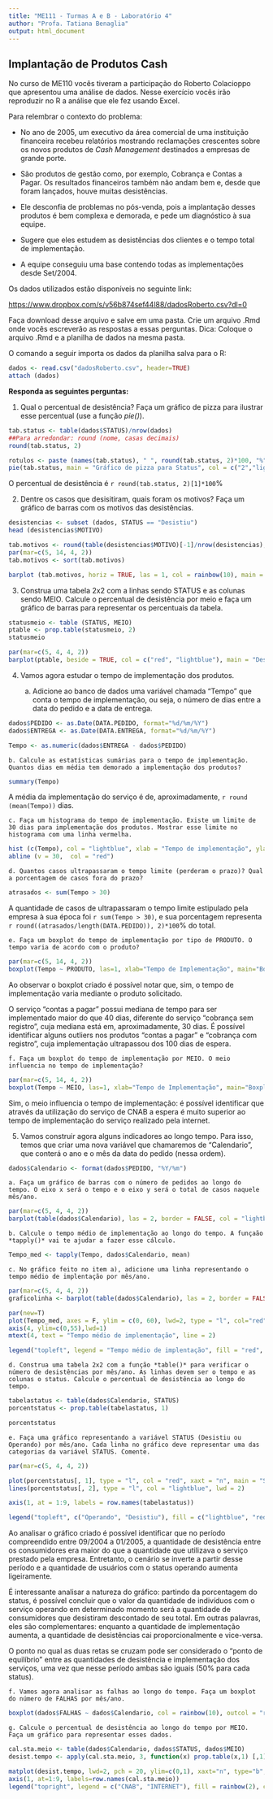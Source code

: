 ---
title: "ME111 - Turmas A e B - Laboratório 4"
author: "Profa. Tatiana Benaglia"
output: html_document
---

## Implantação de Produtos Cash

No curso de ME110 vocês tiveram a participação do Roberto Colacioppo que apresentou uma análise de dados. Nesse exercício vocês irão reproduzir no R a análise que ele fez usando Excel.

Para relembrar o contexto do problema:

* No ano de 2005, um executivo da área comercial de uma instituição financeira recebeu relatórios mostrando reclamações crescentes sobre os novos produtos de *Cash Management* destinados a empresas de grande porte.

* São produtos de gestão como, por exemplo, Cobrança e Contas a Pagar. Os resultados financeiros também não andam bem e, desde que foram lançados, houve muitas desistências.

* Ele desconfia de problemas no pós-venda, pois a implantação desses produtos é bem complexa e demorada, e pede um diagnóstico à sua equipe.

* Sugere que eles estudem as desistências dos clientes e o tempo total de implementação.

* A equipe conseguiu uma base contendo todas as implementações desde Set/2004. 

Os dados utilizados estão disponíveis no seguinte link:

[https://www.dropbox.com/s/v56b874sef44l88/dadosRoberto.csv?dl=0](https://www.dropbox.com/s/v56b874sef44l88/dadosRoberto.csv?dl=0) 

Faça download desse arquivo e salve em uma pasta. Crie um arquivo .Rmd onde vocês escreverão as respostas a essas perguntas. Dica: Coloque o arquivo .Rmd e a planilha de dados na mesma pasta.

O comando a seguir importa os dados da planilha salva para o R:

```{r}
dados <- read.csv("dadosRoberto.csv", header=TRUE)
attach (dados)
```

**Responda as seguintes perguntas:**

1. Qual o percentual de desistência? Faça um gráfico de pizza para ilustrar esse percentual (use a função *pie()*).

```{r}
tab.status <- table(dados$STATUS)/nrow(dados)
##Para arredondar: round (nome, casas decimais)
round(tab.status, 2)

rotulos <- paste (names(tab.status), " ", round(tab.status, 2)*100, "%", sep="")
pie(tab.status, main = "Gráfico de pizza para Status", col = c("2","lightblue"), labels = rotulos, border = FALSE)
```

  O percentual de desistência é `r round(tab.status, 2)[1]*100`\%

2. Dentre os casos que desisitiram, quais foram os motivos? Faça um gráfico de barras com os motivos das desistências.
```{r}
desistencias <- subset (dados, STATUS == "Desistiu")
head (desistencias$MOTIVO)

tab.motivos <- round(table(desistencias$MOTIVO)[-1]/nrow(desistencias), 2)
par(mar=c(5, 14, 4, 2))
tab.motivos <- sort(tab.motivos)

barplot (tab.motivos, horiz = TRUE, las = 1, col = rainbow(10), main = "Motivos de Desistência", xlim = c(0, 0.6), border = FALSE)
```

3. Construa uma tabela 2x2 com a linhas sendo STATUS e as colunas sendo MEIO. Calcule o percentual de desistência por meio e faça um gráfico de barras para representar os percentuais da tabela.
```{r}
statusmeio <- table (STATUS, MEIO)
ptable <- prop.table(statusmeio, 2)
statusmeio

par(mar=c(5, 4, 4, 2))
barplot(ptable, beside = TRUE, col = c("red", "lightblue"), main = "Desistência por Meio", legend.text = TRUE, ylim = c(0, 1.1), border = FALSE)
```

4. Vamos agora estudar o tempo de implementação dos produtos. 

    a. Adicione ao banco de dados uma variável chamada "Tempo" que conta o tempo de implementação, ou seja, o número de dias entre a data do pedido e a data de entrega.

```{r}
dados$PEDIDO <- as.Date(DATA.PEDIDO, format="%d/%m/%Y")
dados$ENTREGA <- as.Date(DATA.ENTREGA, format="%d/%m/%Y")

Tempo <- as.numeric(dados$ENTREGA - dados$PEDIDO)
```

    b. Calcule as estatísticas sumárias para o tempo de implementação. Quantos dias em média tem demorado a implementação dos produtos? 

```{r}
summary(Tempo)
```
 
  A média da implementação do serviço  é de, aproximadamente, `r round (mean(Tempo))` dias.

    c. Faça um histograma do tempo de implementação. Existe um limite de 30 dias para implementação dos produtos. Mostrar esse limite no histograma com uma linha vermelha. 
```{r}
hist (c(Tempo), col = "lightblue", xlab = "Tempo de implementação", ylab = "Frequência", main = "Histograma do tempo de implementação", border = FALSE)
abline (v = 30,  col = "red")
```

    d. Quantos casos ultrapassaram o tempo limite (perderam o prazo)? Qual a porcentagem de casos fora do prazo?
```{r}
atrasados <- sum(Tempo > 30)
```

  A quantidade de casos de ultrapassaram o tempo limite estipulado pela empresa à sua época foi `r sum(Tempo > 30)`, e sua porcentagem representa `r round((atrasados/length(DATA.PEDIDO)), 2)*100`\% do total.

    e. Faça um boxplot do tempo de implementação por tipo de PRODUTO. O tempo varia de acordo com o produto?
```{r}
par(mar=c(5, 14, 4, 2))
boxplot(Tempo ~ PRODUTO, las=1, xlab="Tempo de Implementação", main="Boxplot do Tempo de Implementação por Produto", col = rainbow (3), outcol = "red", horizontal=TRUE, pch = 16)
```

  Ao observar o boxplot criado é possível notar que, sim, o tempo de implementação varia mediante o produto solicitado.
  
  O serviço "contas a pagar" possui mediana de tempo para ser implementado maior do que 40 dias, diferente do serviço "cobrança sem registro", cuja mediana está em, aproximadamente, 30 dias. É possível identificar alguns outliers nos produtos "contas a pagar" e "cobrança com registro", cuja implementação ultrapassou dos 100 dias de espera.
    
    f. Faça um boxplot do tempo de implementação por MEIO. O meio influencia no tempo de implementação?
```{r}
par(mar=c(5, 14, 4, 2))
boxplot(Tempo ~ MEIO, las=1, xlab="Tempo de Implementação", main="Boxplot do Tempo de Implementação por Meio", col = rainbow (3), outcol = "red", horizontal=TRUE, pch = 16)
```

  Sim, o meio influencia o tempo de implementação: é possível identificar que através da utilização do serviço de CNAB a espera é muito superior ao tempo de implementação do serviço realizado pela internet.

5. Vamos construir agora alguns indicadores ao longo tempo. Para isso, temos que criar uma nova variável que chamaremos de "Calendario", que conterá o ano e o mês da data do pedido (nessa ordem). 
```{r, echo=FALSE}
dados$Calendario <- format(dados$PEDIDO, "%Y/%m")
```

    a. Faça um gráfico de barras com o número de pedidos ao longo do tempo. O eixo x será o tempo e o eixo y será o total de casos naquele mês/ano.
```{r}
par(mar=c(5, 4, 4, 2))
barplot(table(dados$Calendario), las = 2, border = FALSE, col = "lightblue", ylab = "Pedidos", main = "Pedidos ao longo do tempo")
```

    b. Calcule o tempo médio de implementação ao longo do tempo. A funçaão *tapply()* vai te ajudar a fazer esse cálculo.
```{r}
Tempo_med <- tapply(Tempo, dados$Calendario, mean)
```

    c. No gráfico feito no item a), adicione uma linha representando o tempo médio de implentação por mês/ano.
```{r}
par(mar=c(5, 4, 4, 2))
graficolinha <- barplot(table(dados$Calendario), las = 2, border = FALSE, col = "lightblue", ylab = "Pedidos", main = "Pedidos ao longo do tempo")

par(new=T)
plot(Tempo_med, axes = F, ylim = c(0, 60), lwd=2, type = "l", col="red", yaxt="n", xlab = "", ylab = "")
axis(4, ylim=c(0,55),lwd=1)
mtext(4, text = "Tempo médio de implementação", line = 2)

legend("topleft", legend = "Tempo médio de implentação", fill = "red", cex = 0.8)
```

    d. Construa uma tabela 2x2 com a função *table()* para verificar o número de desistências por mês/ano. As linhas devem ser o tempo e as colunas o status. Calcule o percentual de desistência ao longo do tempo. 
```{r}
tabelastatus <- table(dados$Calendario, STATUS)
porcentstatus <- prop.table(tabelastatus, 1)

porcentstatus
```

    e. Faça uma gráfico representando a variável STATUS (Desistiu ou Operando) por mês/ano. Cada linha no gráfico deve representar uma das categorias da variável STATUS. Comente.
```{r}
par(mar=c(5, 4, 4, 2))

plot(porcentstatus[, 1], type = "l", col = "red", xaxt = "n", main = "Status por mês", xlab = "", ylab = "Taxa de Status", lwd = 2, ylim = c(0, 1))
lines(porcentstatus[, 2], type = "l", col = "lightblue", lwd = 2)

axis(1, at = 1:9, labels = row.names(tabelastatus))

legend("topleft", c("Operando", "Desistiu"), fill = c("lightblue", "red"), cex = 0.8, bty = "o")
```

  Ao analisar o gráfico criado é possível identificar que no período compreendido entre 09/2004 a 01/2005, a quantidade de desistência entre os consumidores era maior do que a quantidade que utilizava o serviço prestado pela empresa. Entretanto, o cenário se inverte a partir desse período e a quantidade de usuários com o status operando aumenta ligeiramente.
  
  É interessante analisar a natureza do gráfico: partindo da porcentagem do status, é possível concluir que o valor da quantidade de indivíduos com o serviço operando em determinado momento será a quantidade de consumidores que desistiram descontado de seu total. Em outras palavras, eles são complementares: enquanto a quantidade de implementação aumenta, a quantidade de desistências cai proporcionalmente e vice-versa.
  
  O ponto no qual as duas retas se cruzam pode ser considerado o "ponto de equilíbrio" entre as quantidades de desistência e implementação dos serviços, uma vez que nesse período ambas são iguais (50% para cada status).

    f. Vamos agora analisar as falhas ao longo do tempo. Faça um boxplot do número de FALHAS por mês/ano.
```{r}
boxplot(dados$FALHAS ~ dados$Calendario, col = rainbow(10), outcol = "red", pch = 16, main = "Boxplot de Falhas por Mês", ylab = "Falhas")
```

    g. Calcule o percentual de desistência ao longo do tempo por MEIO. Faça um gráfico para representar esses dados.
```{r}
cal.sta.meio <- table(dados$Calendario, dados$STATUS, dados$MEIO)
desist.tempo <- apply(cal.sta.meio, 3, function(x) prop.table(x,1) [,1])

matplot(desist.tempo, lwd=2, pch = 20, ylim=c(0,1), xaxt="n", type="b", col = rainbow(2), ylab = "Taxa de desistência", main = "Desistência ao longo do tempo por meio")
axis(1, at=1:9, labels=row.names(cal.sta.meio))
legend("topright", legend = c("CNAB", "INTERNET"), fill = rainbow(2), cex = 0.8)
```
    
